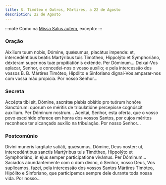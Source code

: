 ```yaml
---
title: S. Timóteo e Outros, Mártires, a 22 de Agosto
description: 22 de Agosto
---
```


:::note
Como na [Missa Salus autem](/missal/comum/8muitosmartires3), excepto:
:::

### Oração

<div class="side-by-side not-content">
  <span>
    Aixílium tuum nobis, Dómine, quǽsumus, placátus impende: et, intercedéntibus beátis Martýribus
    tuis Timótheo, Hippolýto et Symphoriáno, déxteram super nos tuæ propitiatiónis exténde. Per
    Dóminum...
  </span>
  <span>
    Deixai-Vos aplacar, Senhor, e concedei-nos o vosso auxílio; e pela intercessão dos vossos B. B.
    Mártires Timóteo, Hipólito e Sinforiano dignai-Vos amparar-nos com vossa mão propícia. Por nosso
    Senhor...
  </span>
</div>

### Secreta

<div class="side-by-side not-content">
  <span>
    Accépta tibi sit, Dómine, sacrátæ plebis oblátio pro tuórum honóre Sanctórum: quorum se méritis
    de tribulatióne percepísse cognóscit auxílium. Per Dóminum nostrum...
  </span>
  <span>
    Aceitai, Senhor, esta oferta, que o vosso povo escolhido oferece em honra dos vossos Santos, por
    cujos méritos reconhece ter alcançado auxílio na tribulação. Por nosso Senhor...
  </span>
</div>

### Postcomúnio

<div class="side-by-side not-content">
  <span>
    Divíni muneris largitate satiáti, quǽsumus, Dómine, Deus noster: ut, intercedéntibus sanctis
    Martýribus tuis Timótheo, Hippolýto et Symphoriáno, in ejus semper participatióne vivámus. Per
    Dóminum...
  </span>
  <span>
    Saciados abundantemente com o dom divino, ó Senhor, nosso Deus, Vos suplicamos, fazei, pela
    intercessão dos vossos Santos Mártires Timóteo, Hipólito e Sinforiano, que participemos sempre
    dele durante toda nossa vida. Por nosso...
  </span>
</div>
